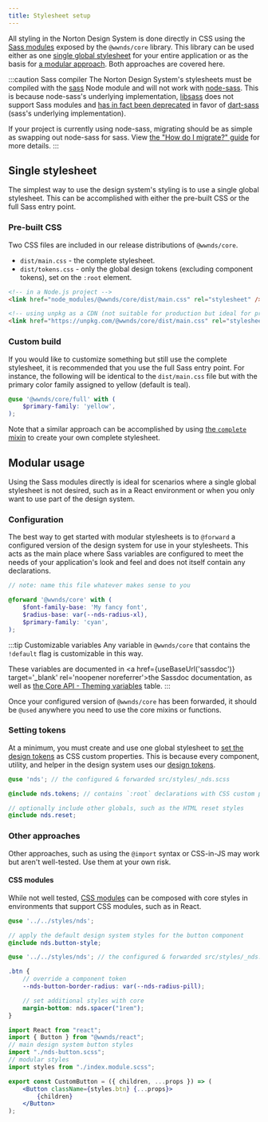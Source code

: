 ```yaml
---
title: Stylesheet setup
---
```



All styling in the Norton Design System is done directly in CSS using the [Sass modules](https://sass-lang.com/blog/the-module-system-is-launched) exposed by the `@wwnds/core` library.
This library can be used either as one [single global stylesheet](#single-stylesheet) for your entire application or as the basis for [a modular approach](#modular-usage).
Both approaches are covered here.

:::caution Sass compiler
The Norton Design System's stylesheets must be compiled with the [sass](https://github.com/sass/sass) Node module and will not work with [node-sass](https://github.com/sass/node-sass).
This is because node-sass's underlying implementation, [libsass](https://github.com/sass/libsass) does not support Sass modules and [has in fact been deprecated](https://sass-lang.com/blog/libsass-is-deprecated) in favor of [dart-sass](https://github.com/sass/dart-sass) (sass's underlying implementation).

If your project is currently using node-sass, migrating should be as simple as swapping out node-sass for sass. View [the "How do I migrate?" guide](https://sass-lang.com/blog/libsass-is-deprecated#how-do-i-migrate) for more details.
:::

## Single stylesheet

The simplest way to use the design system's styling is to use a single global stylesheet.
This can be accomplished with either the pre-built CSS or the full Sass entry point.

### Pre-built CSS

Two CSS files are included in our release distributions of `@wwnds/core`.

- `dist/main.css` - the complete stylesheet.
- `dist/tokens.css` - only the global design tokens (excluding component tokens), set on the `:root` element.

```html
<!-- in a Node.js project -->
<link href="node_modules/@wwnds/core/dist/main.css" rel="stylesheet" />

<!-- using unpkg as a CDN (not suitable for production but ideal for prototyping) -->
<link href="https://unpkg.com/@wwnds/core/dist/main.css" rel="stylesheet" />
```

### Custom build

If you would like to customize something but still use the complete stylesheet, it is recommended that you use the full Sass entry point.
For instance, the following will be identical to the `dist/main.css` file but with the primary color family assigned to yellow (default is teal).

```scss
@use '@wwnds/core/full' with (
	$primary-family: 'yellow',
);
```

Note that a similar approach can be accomplished by using [the `complete` mixin](core-api#complete) to create your own complete stylesheet.

## Modular usage

Using the Sass modules directly is ideal for scenarios where a single global stylesheet is not desired, such as in a React environment or when you only want to use part of the design system.

### Configuration

The best way to get started with modular stylesheets is to `@forward` a configured version of the design system for use in your stylesheets.
This acts as the main place where Sass variables are configured to meet the needs of your application's look and feel and does not itself contain any declarations.

```scss title="src/styles/_nds.scss"
// note: name this file whatever makes sense to you

@forward '@wwnds/core' with (
	$font-family-base: 'My fancy font',
	$radius-base: var(--nds-radius-xl),
	$primary-family: 'cyan',
);
```

:::tip Customizable variables
Any variable in `@wwnds/core` that contains the `!default` flag is customizable in this way.

These variables are documented in <a href={useBaseUrl('sassdoc')} target='\_blank' rel='noopener noreferrer'>the Sassdoc documentation</a>, as well as [the Core API - Theming variables](core-api#theming-variables) table.
:::

Once your configured version of `@wwnds/core` has been forwarded, it should be `@used` anywhere you need to use the core mixins or functions.

### Setting tokens

At a minimum, you must create and use one global stylesheet to [set the design tokens](core-api#tokens) as CSS custom properties.
This is because every component, utility, and helper in the design system uses our [design tokens](/docs/foundations/design-tokens).

```scss title="src/styles/globals.scss"
@use 'nds'; // the configured & forwarded src/styles/_nds.scss

@include nds.tokens; // contains `:root` declarations with CSS custom properties

// optionally include other globals, such as the HTML reset styles
@include nds.reset;
```

### Other approaches

Other approaches, such as using the `@import` syntax or CSS-in-JS may work but aren't well-tested.
Use them at your own risk.

#### CSS modules

While not well tested, [CSS modules](https://github.com/css-modules/css-modules) can be composed with core styles in environments that support CSS modules, such as in React.

```scss title="src/components/CustomButton/nds-button.scss"
@use '../../styles/nds';

// apply the default design system styles for the button component
@include nds.button-style;
```

```scss title="src/components/CustomButton/index.module.scss"
@use '../../styles/nds'; // the configured & forwarded src/styles/_nds.scss

.btn {
	// override a component token
	--nds-button-border-radius: var(--nds-radius-pill);

	// set additional styles with core
	margin-bottom: nds.spacer("1rem");
}
```

```jsx title="src/components/CustomButton/index.jsx"
import React from "react";
import { Button } from "@wwnds/react";
// main design system button styles
import "./nds-button.scss";
// modular styles
import styles from "./index.module.scss";

export const CustomButton = ({ children, ...props }) => (
	<Button className={styles.btn} {...props}>
		{children}
	</Button>
);
```
